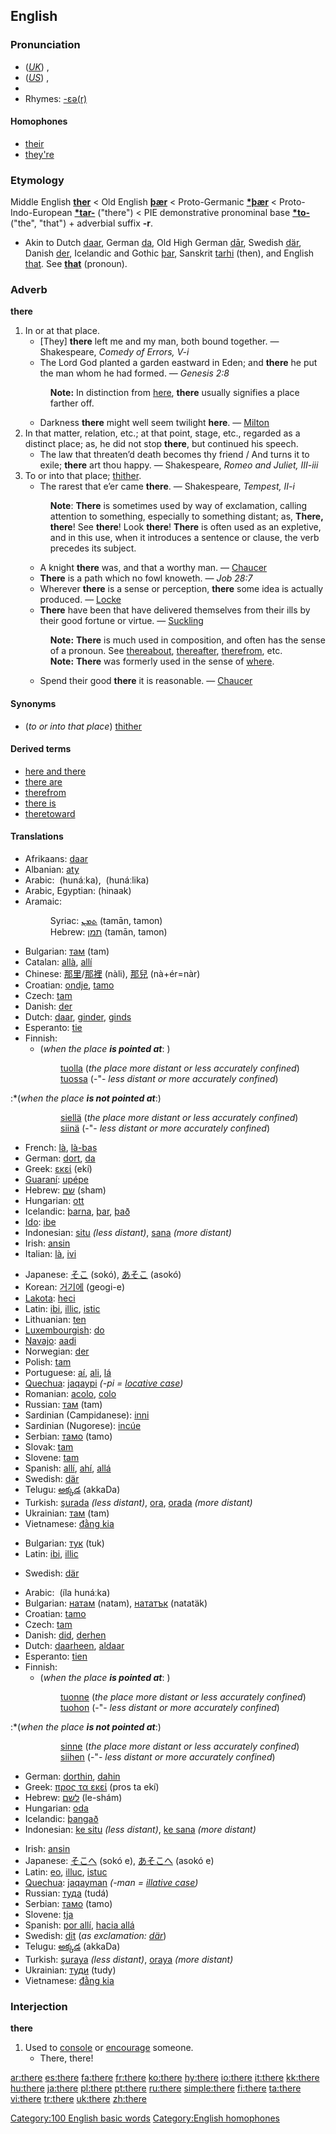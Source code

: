 {{wikipedia}}
==English==

{{rank|them|when|if|52|there|more|out|into}}

===Pronunciation===
*(''[[Received Pronunciation|UK]]'') {{IPA|/ðɛə/}}, {{SAMPA|/DE@/}}
*(''[[General American|US]]'') {{IPA|/ðɛɹ/}}, {{SAMPA|/DEr/}}
*{{audio|en-us-there.ogg|Audio (US)}}
*Rhymes: [[Rhymes:English:-ɛə(r)|-ɛə(r)]]

====Homophones====
*[[their]]
*[[they're]]

===Etymology===
Middle English '''[[ther]]''' < Old English '''[[þær]]''' < Proto-Germanic '''[[*þær]]''' < Proto-Indo-European '''[[*tar-]]''' ("there") < PIE demonstrative pronominal base '''[[*to-]]''' ("the", "that") + adverbial suffix '''-r'''.
*Akin to Dutch [[daar]], German [[da]], Old High German [[dār]], Swedish [[där]], Danish [[der]], Icelandic and Gothic [[þar]], Sanskrit [[tarhi]] (then), and English [[that]]. See '''[[that]]''' (pronoun).

===Adverb===
'''there'''

# In or at that place.
#*[They] '''there''' left me and my man, both bound together. — Shakespeare, ''Comedy of Errors, V-i''
#*The Lord God planted a garden eastward in Eden; and '''there''' he put the man whom he had formed. — ''Genesis 2:8''
#: '''Note:''' In distinction from [[here]], '''there''' usually signifies a place farther off.
#*Darkness '''there''' might well seem twilight '''here'''. — [[Milton]]
# In that matter, relation, etc.; at that point, stage, etc., regarded as a distinct place; as, he did not stop '''there''', but continued his speech.
#*The law that threaten’d death becomes thy friend / And turns it to exile; '''there''' art thou happy. — Shakespeare, ''Romeo and Juliet, III-iii''
# To or into that place; [[thither]].
#*The rarest that e’er came '''there'''. — Shakespeare, ''Tempest, II-i''
#: '''Note''': '''There''' is sometimes used by way of exclamation, calling attention to something, especially to something distant; as, '''There, there'''! See '''there'''! Look '''there'''! '''There''' is often used as an expletive, and in this use, when it introduces a sentence or clause, the verb precedes its subject.
#*A knight '''there''' was, and that a worthy man. — [[Chaucer]]
#*'''There''' is a path which no fowl knoweth. — ''Job 28:7''
#*Wherever '''there''' is a sense or perception, '''there''' some idea is actually produced. — [[Locke]]
#*'''There''' have been that have delivered themselves from their ills by their good fortune or virtue. — [[Suckling]]
#: '''Note:''' '''There''' is much used in composition, and often has the sense of a pronoun. See [[thereabout]], [[thereafter]], [[therefrom]], etc.
#: '''Note:''' '''There''' was formerly used in the sense of [[where]].
#*Spend their good '''there''' it is reasonable. — [[Chaucer]]

====Synonyms====
*(''to or into that place'') [[thither]]

====Derived terms====
*[[here and there]]
*[[there are]]
*[[therefrom]]
*[[there is]]
*[[theretoward]]

====Translations====
{{trans-top|In or at that place}}
*Afrikaans: [[daar]]
*Albanian: [[aty]]
*Arabic: ‎{{ARchar|[[هناك|هُنَاكَ]]}} (hunáːka), ‎{{ARchar|[[هنالك|هُنَالِكَ]]}} (hunáːlika)
*Arabic, Egyptian: {{ARchar|[[هناك]]}} (hinaak)
*Aramaic:
*:Syriac: [[ܬܡܢ]] (tamān, tamon) 
*:Hebrew: [[תמן]] (tamān, tamon) 
*Bulgarian: [[там]] (tam)
*Catalan: [[allà]], [[allí]]
*Chinese: [[那里]]/[[那裡]] (nàli), [[那兒]] (nà+ér=nàr)
*Croatian: [[ondje]], [[tamo]]
*Czech: [[tam]]
*Danish: [[der]]
*Dutch: [[daar]], [[ginder]], [[ginds]]
*Esperanto: [[tie]]
*Finnish:
**(''when the place'' '''''is pointed at''''': )
:::[[tuolla]] (''the place more distant or less accurately confined'')
:::[[tuossa]] (-"- ''less distant or more accurately confined'')
:*(''when the place'' '''''is not pointed at''''':)
:::[[siellä]] (''the place more distant or less accurately confined'')
:::[[siinä]] (-"- ''less distant or more accurately confined'')
*French: [[là]], [[là-bas]]
*German: [[dort]], [[da]]
*Greek: [[εκεί]] (ekí)
*[[Guaraní]]: [[upépe]]
*Hebrew: [[‎שם]]‎ (sham)
*Hungarian: [[ott]]
*Icelandic: [[þarna]], [[þar]], [[það]]
*[[Ido]]: [[ibe]]
*Indonesian: [[situ]] ''(less distant)'', [[sana]] ''(more distant)''
*Irish: [[ansin]]
*Italian: [[là]], [[ivi]]
{{trans-mid}}
*Japanese: [[そこ]] (sokó), [[あそこ]] (asokó)
*Korean: [[거기에]] (geogi-e)
*[[Lakota]]: [[heci]]
*Latin: [[ibi]], [[illic]], [[istic]]
*Lithuanian: [[ten]]
*[[Luxembourgish]]: [[do#Luxembourgish|do]]
*[[Navajo]]: [[aadi]]
*Norwegian: [[der#Norwegian|der]]
*Polish: [[tam]]
*Portuguese: [[aí]], [[ali]], [[lá]]
*[[Quechua]]: [[jaqaypi]] ''(-pi = [[locative case]])''
*Romanian: [[acolo]], [[colo]]
*Russian: [[там]] (tam)
*Sardinian (Campidanese): [[inni]]
*Sardinian (Nugorese): [[incúe]]
*Serbian: [[тамо]] (tamo)
*Slovak: [[tam]]
*Slovene: [[tam]]
*Spanish: [[allí]], [[ahí]], [[allá]]
*Swedish: [[där]]
*Telugu: [[అక్కడ]] (akkaDa)
*Turkish: [[şurada]] ''(less distant)'', [[ora]], [[orada]] ''(more distant)''
*Ukrainian: [[там]] (tam)
*Vietnamese: [[đằng kia]]
{{trans-bottom}}

{{trans-top|In that matter, relation, etc.; at that point, stage, etc.}}
*Bulgarian: [[тук]] (tuk)
*Latin: [[ibi]], [[illic]]
{{trans-mid}}
*Swedish: [[där]]
{{trans-bottom}}

{{trans-top|To or into that place; [[thither]]}}
*Arabic: ‎{{ARchar|[[الى هناك|إلَى هُنَاكَ]]}} (íla hunáːka)
*Bulgarian: [[натам]] (natam), [[нататък]] (natatäk)
*Croatian: [[tamo]]
*Czech: [[tam]]
*Danish: [[did#Danish|did]], [[derhen]]
*Dutch: [[daarheen]], [[aldaar]]
*Esperanto: [[tien]]
*Finnish:
**(''when the place'' '''''is pointed at''''': )
:::[[tuonne]] (''the place more distant or less accurately confined'')
:::[[tuohon]] (-"- ''less distant or more accurately confined'')
:*(''when the place'' '''''is not pointed at''''':)
:::[[sinne]] (''the place more distant or less accurately confined'')
:::[[siihen]] (-"- ''less distant or more accurately confined'')
*German: [[dorthin]], [[dahin]]
*Greek: [[προς τα εκεί]] (pros ta ekí)
*Hebrew: [[‎לשם]]‎ (le-shám)
*Hungarian: [[oda]]
*Icelandic: [[þangað]]
*Indonesian: [[ke situ]] ''(less distant)'', [[ke sana]] ''(more distant)''
{{trans-mid}}
*Irish: [[ansin]]
*Japanese: [[そこへ]] (sokó e), [[あそこへ]] (asokó e)
*Latin: [[eo]], [[illuc]], [[istuc]]
*[[Quechua]]: [[jaqayman]] ''(-man = [[illative case]])''
*Russian: [[туда]] (tudá)
*Serbian: [[тамо]] (tamo)
*Slovene: [[tja]]
*Spanish: [[por allí]], [[hacia allá]]
*Swedish: [[dit]] (''as exclamation: [[där]]'')
*Telugu: [[అక్కడ]] (akkaDa)
*Turkish: [[şuraya]] ''(less distant)'', [[oraya]] ''(more distant)''
*Ukrainian: [[туди]] (tudy)
*Vietnamese: [[đằng kia]]
{{trans-bottom}}

===Interjection===
'''there'''

# Used to [[console]] or [[encourage]] someone.
#*There, there!

[[Category:100 English basic words]]
[[Category:English homophones]]

[[ar:there]]
[[es:there]]
[[fa:there]]
[[fr:there]]
[[ko:there]]
[[hy:there]]
[[io:there]]
[[it:there]]
[[kk:there]]
[[hu:there]]
[[ja:there]]
[[pl:there]]
[[pt:there]]
[[ru:there]]
[[simple:there]]
[[fi:there]]
[[ta:there]]
[[vi:there]]
[[tr:there]]
[[uk:there]]
[[zh:there]]
